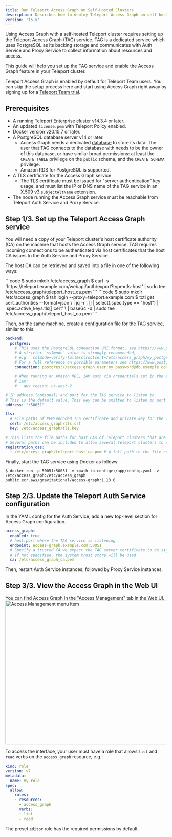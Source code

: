 ```yaml
---
title: Run Teleport Access Graph on Self-Hosted Clusters
description: Describes how to deploy Teleport Access Graph on self-hosted clusters.
version: '15.x'
---
```


Using Access Graph with a self-hosted Teleport cluster requires
setting up the Teleport Access Graph (TAG) service.
TAG is a dedicated service which uses PostgreSQL as its backing storage
and communicates with Auth Service and Proxy Service
to collect information about resources and access.

This guide will help you set up the TAG service
and enable the Access Graph feature in your Teleport cluster.

Teleport Access Graph is enabled by default for Teleport Team users.
You can skip the setup process here and start using Access Graph right away
by signing up for a [Teleport Team trial](https://goteleport.com/signup/).

## Prerequisites

- A running Teleport Enterprise cluster v14.3.4 or later.
- An updated `license.pem` with Teleport Policy enabled.
- Docker version v20.10.7 or later.
- A PostgreSQL database server v14 or later.
  - Access Graph needs a dedicated [database](https://www.postgresql.org/docs/current/sql-createdatabase.html) to store its data.
    The user that TAG connects to the database with needs to be the owner of this database, or have similar broad permissions:
    at least the `CREATE TABLE` privilege on the `public` schema, and the `CREATE SCHEMA` privilege.
  - Amazon RDS for PostgreSQL is supported.
- A TLS certificate for the Access Graph service
  - The TLS certificate must be issued for "server authentication" key usage,
    and must list the IP or DNS name of the TAG service in an X.509 v3 `subjectAltName` extension.
- The node running the Access Graph service must be reachable from Teleport Auth Service and Proxy Service.

## Step 1/3. Set up the Teleport Access Graph service

You will need a copy of your Teleport cluster's host certificate authority (CA) on the machine that hosts the Access Graph service.
TAG requires incoming connections to be authenticated via host certificates that the host CA issues to the Auth Service and Proxy Service.

The host CA can be retrieved and saved into a file in one of the following ways:

<Tabs>
  <Tab title="Via curl">
    ```code
    $ sudo mkdir /etc/access_graph
    $ curl -s 'https://teleport.example.com/webapi/auth/export?type=tls-host' | sudo tee /etc/access_graph/teleport_host_ca.pem
    ```
  </Tab>

  <Tab title="Via tctl">
    ```code
    $ sudo mkdir /etc/access_graph
    $ tsh login --proxy=teleport.example.com
    $ tctl get cert_authorities --format=json \
        | jq -r '.[] | select(.spec.type == "host") | .spec.active_keys.tls[].cert' \
        | base64 -d | sudo tee /etc/access_graph/teleport_host_ca.pem
    ```
  </Tab>
</Tabs>

Then, on the same machine, create a configuration file for the TAG service, similar to this:

```yaml
backend:
  postgres:
    # This uses the PostgreSQL connection URI format, see https://www.postgresql.org/docs/current/libpq-connect.html#LIBPQ-CONNSTRING-URIS
    # A stricter `sslmode` value is strongly recommended,
    # e.g. `sslmode=verify-full&sslrootcert=/etc/access_graph/my_postgres_ca.crt`.
    # For a full reference on possible parameters see https://www.postgresql.org/docs/current/libpq-connect.html#LIBPQ-PARAMKEYWORDS
    connection: postgres://access_graph_user:my_password@db.example.com:5432/access_graph_db?sslmode=require

    # When running on Amazon RDS, IAM auth via credentials set in the environment can be used as follows:
    # iam:
    #   aws_region: us-west-2

# IP address (optional) and port for the TAG service to listen to.
# This is the default value. This key can be omitted to listen on port 50051 on all interfaces.
address: ":50051"

tls:
  # File paths of PEM-encoded TLS certificate and private key for the TAG server.
  cert: /etc/access_graph/tls.crt
  key: /etc/access_graph/tls.key

# This lists the file paths for host CAs of Teleport clusters that are allowed to register with this TAG service.
# Several paths can be included to allow several Teleport clusters to connect to the TAG service.
registration_cas:
  - /etc/access_graph/teleport_host_ca.pem # A full path to the file containing the Teleport cluster's host CA certificate.
```

Finally, start the TAG service using Docker as follows:

```console
$ docker run -p 50051:50051 -v <path-to-config>:/app/config.yaml -v /etc/access_graph:/etc/access_graph public.ecr.aws/gravitational/access-graph:1.13.0
```

## Step 2/3. Update the Teleport Auth Service configuration

In the YAML config for the Auth Service, add a new top-level section for Access Graph configuration.

```yaml
access_graph:
  enabled: true
  # host:port where the TAG service is listening
  endpoint: access-graph.example.com:50051
  # Specify a trusted CA we expect the TAG server certificate to be signed by.
  # If not specified, the system trust store will be used.
  ca: /etc/access_graph_ca.pem
```

Then, restart Auth Service instances, followed by Proxy Service instances.

## Step 3/3. View the Access Graph in the Web UI

You can find Access Graph in the "Access Management" tab in the Web UI.
<img src="/assets/menu-item-19f48378bf.png" alt="Access Management menu item" width="821" height="447" />

To access the interface, your user must have a role that allows `list` and `read` verbs on the `access_graph` resource, e.g.:

```yaml
kind: role
version: v7
metadata:
  name: my-role
spec:
  allow:
    rules:
    - resources:
      - access_graph
      verbs:
      - list
      - read
```

The preset `editor` role has the required permissions by default.
